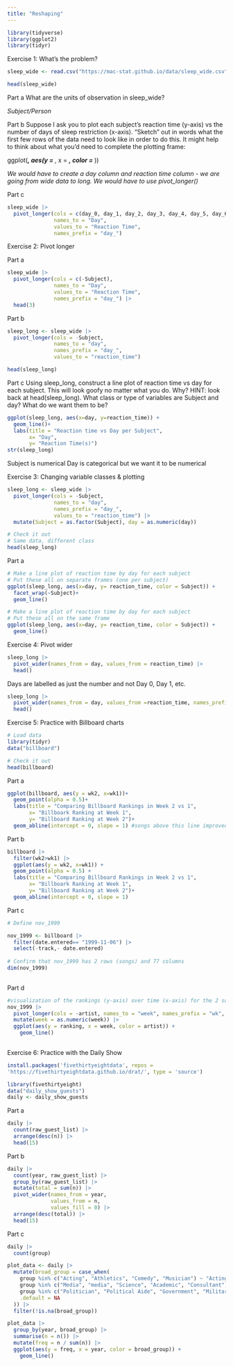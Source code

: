 ```yaml
---
title: "Reshaping"
---
```


```r
library(tidyverse)
library(ggplot2)
library(tidyr)
```

Exercise 1: What’s the problem?

```r
sleep_wide <- read.csv("https://mac-stat.github.io/data/sleep_wide.csv")

head(sleep_wide)
```

Part a
What are the units of observation in sleep_wide?

*Subject/Person*

Part b
Suppose I ask you to plot each subject’s reaction time (y-axis) vs the number of days of sleep restriction (x-axis). “Sketch” out in words what the first few rows of the data need to look like in order to do this. It might help to think about what you’d need to complete the plotting frame:

ggplot(___, aes(y = ___, x = ___, color = ___))

*We would have to create a day column and reaction time column - we are going from wide data to long. We would have to use pivot_longer()*

Part c

```r
sleep_wide |>
  pivot_longer(cols = c(day_0, day_1, day_2, day_3, day_4, day_5, day_6, day_7, day_8),
               names_to = "Day",
               values_to = "Reaction Time",
               names_prefix = "day_")
```

Exercise 2: Pivot longer

Part a

```r
sleep_wide |>
  pivot_longer(cols = c(-Subject),
               names_to = "Day",
               values_to = "Reaction Time",
               names_prefix = "day_") |>
  head(3)
```
Part b

```r
sleep_long <- sleep_wide |>
  pivot_longer(cols = -Subject,
               names_to = "day",
               names_prefix = "day_",
               values_to = "reaction_time")

head(sleep_long)
```
Part c
Using sleep_long, construct a line plot of reaction time vs day for each subject. This will look goofy no matter what you do. Why? HINT: look back at head(sleep_long). What class or type of variables are Subject and day? What do we want them to be?

```r
ggplot(sleep_long, aes(x=day, y=reaction_time)) +
  geom_line()+
  labs(title = "Reaction time vs Day per Subject",
       x= "Day",
       y= "Reaction Time(s)")
str(sleep_long)
```
Subject is numerical
Day is categorical but we want it to be numerical

Exercise 3: Changing variable classes & plotting

```r
sleep_long <- sleep_wide |>
  pivot_longer(cols = -Subject,
               names_to = "day",
               names_prefix = "day_",
               values_to = "reaction_time") |> 
  mutate(Subject = as.factor(Subject), day = as.numeric(day))

# Check it out
# Same data, different class
head(sleep_long)
```

Part a

```r
# Make a line plot of reaction time by day for each subject
# Put these all on separate frames (one per subject)
ggplot(sleep_long, aes(x=day, y= reaction_time, color = Subject)) +
  facet_wrap(~Subject)+
  geom_line()
```
```r
# Make a line plot of reaction time by day for each subject
# Put these all on the same frame
ggplot(sleep_long, aes(x=day, y= reaction_time, color = Subject)) +
  geom_line()
```
Exercise 4: Pivot wider

```r
sleep_long |>
  pivot_wider(names_from = day, values_from = reaction_time) |>
  head()
```
Days are labelled as just the number and not Day 0, Day 1, etc.

```r
sleep_long |>
  pivot_wider(names_from = day, values_from =reaction_time, names_prefix = "Day_") |>
  head()
```

Exercise 5: Practice with Billboard charts

```r
# Load data
library(tidyr)
data("billboard")

# Check it out
head(billboard)
```

Part a

```r
ggplot(billboard, aes(y = wk2, x=wk1))+
  geom_point(alpha = 0.5)+
  labs(title = "Comparing Billboard Rankings in Week 2 vs 1",
       x= "Billboark Ranking at Week 1",
       y= "Billboard Ranking at Week 2")+
  geom_abline(intercept = 0, slope = 1) #songs above this line improved their rankings from the 1st to 2nd week 
```
Part b

```r
billboard |>
  filter(wk2>wk1) |>
  ggplot(aes(y = wk2, x=wk1)) +
  geom_point(alpha = 0.5) +
  labs(title = "Comparing Billboard Rankings in Week 2 vs 1",
       x= "Billboark Ranking at Week 1",
       y= "Billboard Ranking at Week 2")+
  geom_abline(intercept = 0, slope = 1)

```

Part c

```r
# Define nov_1999

nov_1999 <- billboard |>
  filter(date.entered== "1999-11-06") |>
  select(-track,- date.entered)
  
# Confirm that nov_1999 has 2 rows (songs) and 77 columns
dim(nov_1999)
  
```

Part d

```r
#visualization of the rankings (y-axis) over time (x-axis) for the 2 songs in nov_1999.
nov_1999 |> 
  pivot_longer(cols = -artist, names_to = "week", names_prefix = "wk", values_to = "ranking") |> 
  mutate(week = as.numeric(week)) |> 
  ggplot(aes(y = ranking, x = week, color = artist)) + 
    geom_line()
  
```


Exercise 6: Practice with the Daily Show

```r
install.packages('fivethirtyeightdata', repos =
'https://fivethirtyeightdata.github.io/drat/', type = 'source')

library(fivethirtyeight)
data("daily_show_guests")
daily <- daily_show_guests
```


Part a

```r
daily |> 
  count(raw_guest_list) |> 
  arrange(desc(n)) |> 
  head(15)
```

Part b

```r
daily |> 
  count(year, raw_guest_list) |> 
  group_by(raw_guest_list) |> 
  mutate(total = sum(n)) |>
  pivot_wider(names_from = year, 
              values_from = n,
              values_fill = 0) |> 
  arrange(desc(total)) |> 
  head(15)
```

Part c
```r
daily |> 
  count(group)
```
```r
plot_data <- daily |> 
  mutate(broad_group = case_when(
    group %in% c("Acting", "Athletics", "Comedy", "Musician") ~ "Acting, Comedy & Music",
    group %in% c("Media", "media", "Science", "Academic", "Consultant", "Clergy") ~ "Media",
    group %in% c("Politician", "Political Aide", "Government", "Military", "Business", "Advocacy") ~ "Government and Politics",
    .default = NA
  )) |> 
  filter(!is.na(broad_group))
```

```r
plot_data |>
  group_by(year, broad_group) |>
  summarise(n = n()) |>
  mutate(freq = n / sum(n)) |> 
  ggplot(aes(y = freq, x = year, color = broad_group)) + 
    geom_line()
```

